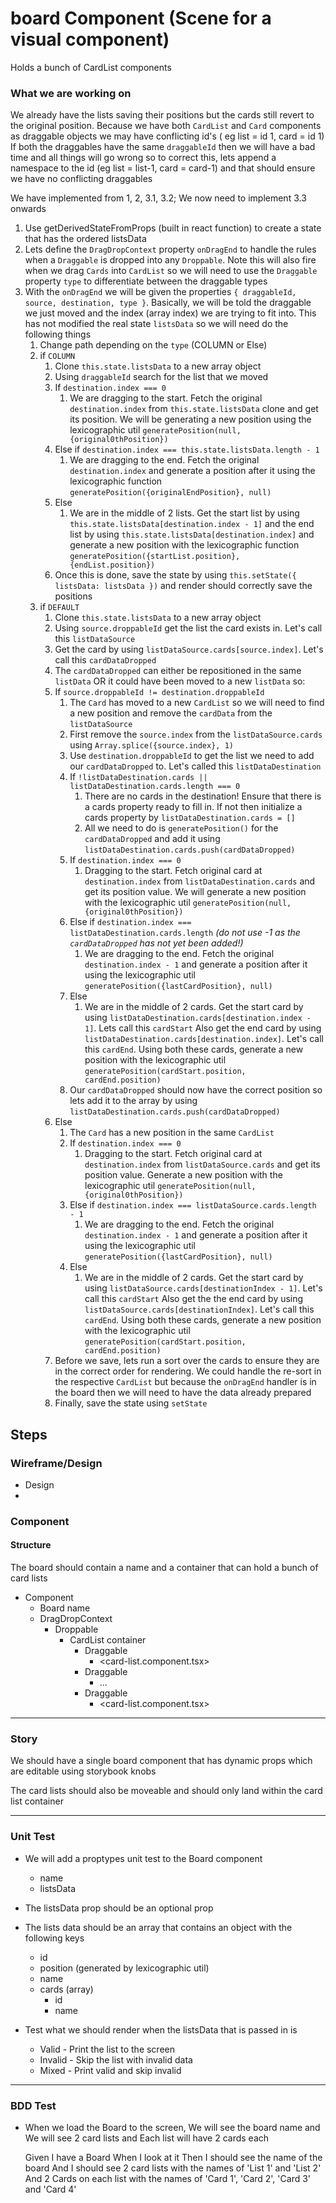 # board Component (Scene for a visual component)
Holds a bunch of CardList components

### What we are working on

We already have the lists saving their positions but the cards still revert to the original position.
Because we have both `CardList` and `Card` components as draggable objects we may have conflicting id's
( eg list = id 1, card = id 1) If both the draggables have the same `draggableId` then we will have a bad time and all things
will go wrong so to correct this, lets append a namespace to the id (eg list = list-1, card = card-1) and that should ensure
we have no conflicting draggables

We have implemented from 1, 2, 3.1, 3.2; We now need to implement 3.3 onwards

1. Use getDerivedStateFromProps (built in react function) to create a state that has the ordered listsData
2. Lets define the `DragDropContext` property `onDragEnd` to handle the rules when a `Draggable` is dropped into any `Droppable`. Note this will also fire when we drag
   `Cards` into `CardList` so we will need to use the `Draggable` property `type` to differentiate between the draggable types
3. With the `onDragEnd` we will be given the properties `{ draggableId, source, destination, type }`. Basically, we will be told the draggable we just moved and the index (array index)
   we are trying to fit into. This has not modified the real state `listsData` so we will need do the following things
    1. Change path depending on the `type` (COLUMN or Else)
    2. if `COLUMN`
        1. Clone `this.state.listsData` to a new array object
        2. Using `draggableId` search for the list that we moved
        3. If `destination.index === 0`
            1. We are dragging to the start. Fetch the original `destination.index` from `this.state.listsData` clone and get its position.
               We will be generating a new position using the lexicographic util `generatePosition(null, {original0thPosition})`
        4. Else if `destination.index === this.state.listsData.length - 1`
            1. We are dragging to the end. Fetch the original `destination.index` and generate a position after it using the
               lexicographic function `generatePosition({originalEndPosition}, null)`
        5. Else 
            1. We are in the middle of 2 lists. Get the start list by using `this.state.listsData[destination.index - 1]` and
               the end list by using `this.state.listsData[destination.index]` and generate a new position with the lexicographic
               function `generatePosition({startList.position}, {endList.position})`
        6. Once this is done, save the state by using `this.setState({ listsData: listsData })` and render should correctly save the positions
    3. if `DEFAULT`
        1. Clone `this.state.listsData` to a new array object
        2. Using `source.droppableId` get the list the card exists in. Let's call this `listDataSource`
        3. Get the card by using `listDataSource.cards[source.index]`. Let's call this `cardDataDropped`
        4. The `cardDataDropped` can either be repositioned in the same `listData` OR it could have been moved to a new `listData` so:
        5. If `source.droppableId != destination.droppableId`
            1. The `Card` has moved to a new `CardList` so we will need to find a new position and remove the `cardData` from the `listDataSource`
            2. First remove the `source.index` from the `listDataSource.cards` using `Array.splice({source.index}, 1)`
            3. Use `destination.droppableId` to get the list we need to add our `cardDataDropped` to. Let's called this `listDataDestination`
            4. If `!listDataDestination.cards || listDataDestination.cards.length === 0`
                1. There are no cards in the destination! Ensure that there is a cards property ready to fill in. If not then initialize a cards property by `listDataDestination.cards = []`
                2. All we need to do is `generatePosition()` for the `cardDataDropped` and add it using `listDataDestination.cards.push(cardDataDropped)`
            5. If `destination.index === 0`
                1. Dragging to the start. Fetch original card at `destination.index` from `listDataDestination.cards` and get its position value.
                   We will generate a new position with the lexicographic util `generatePosition(null, {original0thPosition})`
            6. Else if `destination.index === listDataDestination.cards.length` *(do not use -1 as the `cardDataDropped` has not yet been added!)*
                1. We are dragging to the end. Fetch the original `destination.index - 1` and generate a position after it using
                   the lexicographic util `generatePosition({lastCardPosition}, null)`
            7. Else
                1. We are in the middle of 2 cards. Get the start card by using `listDataDestination.cards[destination.index - 1]`. Lets call this `cardStart`
                   Also get the end card by using `listDataDestination.cards[destination.index]`. Let's call this `cardEnd`.
                   Using both these cards, generate a new position with the lexicographic util `generatePosition(cardStart.position, cardEnd.position)`
            8. Our `cardDataDropped` should now have the correct position so lets add it to the array by using `listDataDestination.cards.push(cardDataDropped)`
        6. Else
            1. The `Card` has a new position in the same `CardList`
            2. If `destination.index === 0`
                1. Dragging to the start. Fetch original card at `destination.index` from `listDataSource.cards` and get its position value.
                   Generate a new position with the lexicographic util `generatePosition(null, {original0thPosition})`
            3. Else if `destination.index === listDataSource.cards.length - 1`
                1. We are dragging to the end. Fetch the original `destination.index - 1` and generate a position after it using
                   the lexicographic util `generatePosition({lastCardPosition}, null)`
            4. Else
                1. We are in the middle of 2 cards. Get the start card by using `listDataSource.cards[destinationIndex - 1]`. Let's call this `cardStart`
                   Also get the the end card by using `listDataSource.cards[destinationIndex]`. Let's call this `cardEnd`.
                   Using both these cards, generate a new position with the lexicographic util `generatePosition(cardStart.position, cardEnd.position)`
        7. Before we save, lets run a sort over the cards to ensure they are in the correct order for rendering. We could handle the re-sort in the respective `CardList` but
           because the `onDragEnd` handler is in the board then we will need to have the data already prepared
        8. Finally, save the state using `setState`


## Steps 
### Wireframe/Design 
* Design 
*  

### Component 
#### Structure
The board should contain a name and a container that can hold a bunch of card lists

* Component
    * Board name
    * DragDropContext
        * Droppable
            * CardList container
                * Draggable
                    * <card-list.component.tsx\>
                * Draggable
                    * ...
                * Draggable
                    * <card-list.component.tsx\>


***

### Story 
We should have a single board component that has dynamic props which are editable using storybook knobs

The card lists should also be moveable and should only land within the card list container

***

### Unit Test
* We will add a proptypes unit test to the Board component
    * name
    * listsData

* The listsData prop should be an optional prop

* The lists data should be an array that contains an object with the following keys
    * id
    * position (generated by lexicographic util)
    * name
    * cards (array)
        * id
        * name

* Test what we should render when the listsData that is passed in is
    * Valid - Print the list to the screen
    * Invalid - Skip the list with invalid data
    * Mixed - Print valid and skip invalid
    

***

### BDD Test 
* When we load the Board to the screen,
We will see the board name and
We will see 2 card lists and
Each list will have 2 cards each

    Given I have a Board
    When I look at it
    Then I should see the name of the board
    And I should see 2 card lists with the names of 'List 1' and 'List 2'
    And 2 Cards on each list with the names of 'Card 1', 'Card 2', 'Card 3' and 'Card 4'
